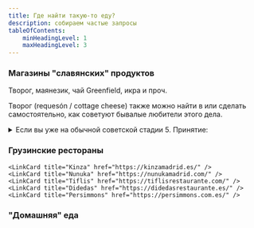 ```yaml
---
title: Где найти такую-то еду?
description: собираем частые запросы
tableOfContents:
    minHeadingLevel: 1
    maxHeadingLevel: 3
---
```




### Магазины "славянских" продуктов

Творог, маянезик, чай Greenfield, икра и проч.

<CardGrid>
<LinkCard title="Украмаркет" description="около Аточи" href="https://maps.app.goo.gl/4AUuoyB3tT3GfPoC7" />
<LinkCard title="СамСмак" description="около Аточи" href="https://maps.app.goo.gl/5zXygqMVW29zoAmy9" />
<LinkCard title="Extra" description="около Аточи" href="https://maps.app.goo.gl/4gX1Pq6idfw3krFs9" />
<LinkCard title="Балтика" description="Онлайн-магазин" href="https://www.baltika.es/" />
</CardGrid>



Творог (requesón / cottage cheese) также можно найти в 
<CardGrid>
<LinkCard title="Greek and Shop" href="https://greekandshop.es/" />
<LinkCard title="ALDI" href="https://www.aldi.es/" />
<LinkCard title="Mercadona" href="https://tienda.mercadona.es/" />
<LinkCard title="El Corte Ingles" href="https://www.elcorteingles.es/supermercado/" />
<LinkCard title="Alcampo" href="https://www.compraonline.alcampo.es/" />
</CardGrid>
или сделать самостоятельно, как советуют бывалые любители этого дела.

<details>
<summary>
Если вы уже на обычной советской стадии 5. Принятие:
</summary>
- Берем обычный несладкий жирный йогурт; 
- доводим до кипения; 
- кипятим на мелком огне 30 минут, периодически помешивая; 
- потом даем этому вареву полностью остыть (на ночь убрать в холодильник); 
- после этого сливаем лишнее - бинго, получился творог!
</details>

### Грузинские рестораны

<CardGrid>

    <LinkCard title="Kinza" href="https://kinzamadrid.es/" />
    <LinkCard title="Nunuka" href="https://nunukamadrid.com/" />
    <LinkCard title="Tiflis" href="https://tiflisrestaurante.com/" />
    <LinkCard title="Didedas" href="https://didedasrestaurante.es/" />
    <LinkCard title="Persimmons" href="https://persimmons.com.es/" />

</CardGrid>


### "Домашняя" еда

<CardGrid>
<LinkCard title="Multicook" href="https://www.instagram.com/multicook.madrid/" />
<LinkCard title="Comida tradicional" href="https://www.instagram.com/comida_tradicional_madrid/" />
</CardGrid>


<LinkCard title="Алена, +34 643 71 51 18" description="Домашняя готовая еда (пельмени, вареники, блинчики, сырники, котлеты, торты), которую рекомендуют в чатах (ответственности не несем)" />

